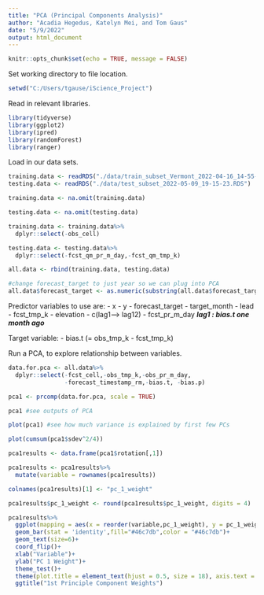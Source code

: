 ```yaml
---
title: "PCA (Principal Components Analysis)"
author: "Acadia Hegedus, Katelyn Mei, and Tom Gaus"
date: "5/9/2022"
output: html_document
---
```


```r
knitr::opts_chunk$set(echo = TRUE, message = FALSE)
```

Set working directory to file location.
```r
setwd("C:/Users/tgause/iScience_Project")
```

Read in relevant libraries. 
```r
library(tidyverse)
library(ggplot2)
library(ipred)
library(randomForest)
library(ranger)
```

Load in our data sets. 
```r
training.data <- readRDS("./data/train_subset_Vermont_2022-04-16_14-55-49.RDS")
testing.data <- readRDS("./data/test_subset_2022-05-09_19-15-23.RDS")

training.data <- na.omit(training.data)

testing.data <- na.omit(testing.data)

training.data <- training.data%>%
  dplyr::select(-obs_cell)

testing.data <- testing.data%>%
  dplyr::select(-fcst_qm_pr_m_day,-fcst_qm_tmp_k)

all.data <- rbind(training.data, testing.data)

#change forecast_target to just year so we can plug into PCA
all.data$forecast_target <- as.numeric(substring(all.data$forecast_target,1,4))
```


Predictor variables to use are: 
- x
- y
- forecast_target
- target_month
- lead
- fcst_tmp_k
- elevation 
- c(lag1--> lag12) 
- fcst_pr_m_day 
***lag1 : bias.t one month ago***

Target variable:
- bias.t (= obs_tmp_k - fcst_tmp_k)

Run a PCA, to explore relationship between variables. 
```r
data.for.pca <- all.data%>%
  dplyr::select(-fcst_cell,-obs_tmp_k,-obs_pr_m_day,
                -forecast_timestamp_rm,-bias.t, -bias.p)

pca1 <- prcomp(data.for.pca, scale = TRUE)

pca1 #see outputs of PCA

plot(pca1) #see how much variance is explained by first few PCs

plot(cumsum(pca1$sdev^2/4))

```
```r
pca1results <- data.frame(pca1$rotation[,1])

pca1results <- pca1results%>%
  mutate(variable = rownames(pca1results))

colnames(pca1results)[1] <- "pc_1_weight"

pca1results$pc_1_weight <- round(pca1results$pc_1_weight, digits = 4)

pca1results%>%
  ggplot(mapping = aes(x = reorder(variable,pc_1_weight), y = pc_1_weight, label = pc_1_weight))+
  geom_bar(stat = 'identity',fill="#46c7db",color = "#46c7db")+
  geom_text(size=6)+
  coord_flip()+
  xlab("Variable")+
  ylab("PC 1 Weight")+
  theme_test()+
  theme(plot.title = element_text(hjust = 0.5, size = 18), axis.text = element_text(size = 15), axis.title.x = element_text(size = 15), axis.title.y = element_text(size = 15))+
  ggtitle("1st Principle Component Weights")
```


